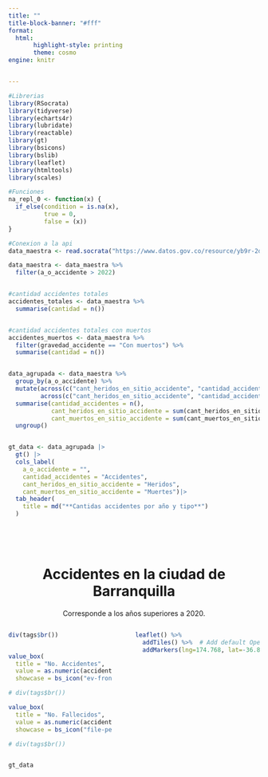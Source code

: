 ```yaml
---
title: ""
title-block-banner: "#fff"
format:
  html:
       highlight-style: printing 
       theme: cosmo
engine: knitr


---
```


```r

#Librerias
library(RSocrata)
library(tidyverse)
library(echarts4r)
library(lubridate)
library(reactable)
library(gt)
library(bsicons)
library(bslib)
library(leaflet)
library(htmltools)
library(scales)

#Funciones
na_repl_0 <- function(x) {
  if_else(condition = is.na(x), 
          true = 0, 
          false = (x))
}

#Conexion a la api
data_maestra <- read.socrata("https://www.datos.gov.co/resource/yb9r-2dsi.json") 

```

```r



data_maestra <- data_maestra %>% 
  filter(a_o_accidente > 2022)


#cantidad accidentes totales
accidentes_totales <- data_maestra %>% 
  summarise(cantidad = n())


#cantidad accidentes totales con muertos
accidentes_muertos <- data_maestra %>% 
  filter(gravedad_accidente == "Con muertos") %>% 
  summarise(cantidad = n())


data_agrupada <- data_maestra %>% 
  group_by(a_o_accidente) %>% 
  mutate(across(c("cant_heridos_en_sitio_accidente", "cantidad_accidentes", "cant_muertos_en_sitio_accidente"), as.integer),
         across(c("cant_heridos_en_sitio_accidente", "cantidad_accidentes", "cant_muertos_en_sitio_accidente"), na_repl_0)) %>% 
  summarise(cantidad_accidentes = n(),
            cant_heridos_en_sitio_accidente = sum(cant_heridos_en_sitio_accidente, na.rm = T),
            cant_muertos_en_sitio_accidente = sum(cant_muertos_en_sitio_accidente, na.rm = T)) %>% 
  ungroup()


gt_data <- data_agrupada |> 
  gt() |>
  cols_label(
    a_o_accidente = "",
    cantidad_accidentes = "Accidentes",
    cant_heridos_en_sitio_accidente = "Heridos",
    cant_muertos_en_sitio_accidente = "Muertes")|>
  tab_header(
    title = md("**Cantidas accidentes por año y tipo**")
  )



 

```

<center>
<h1 id="id_sub1" class="room">

Accidentes en la ciudad de Barranquilla </h1>

<p id="id_sub" class="room">
Corresponde a los años superiores a 2020.
</p>

</center>


:::::::::::::: {.columns}



::: {.column width="45%" }


```r

div(tags$br())


value_box(
  title = "No. Accidentes",
  value = as.numeric(accidentes_totales),
  showcase = bs_icon("ev-front-fill"))

# div(tags$br())

value_box(
  title = "No. Fallecidos",
  value = as.numeric(accidentes_muertos),
  showcase = bs_icon("file-person"))

# div(tags$br())



```


```r

gt_data


```


:::


::: {.column width="1%"}

:::


::: {.column width="54%"}
```r


leaflet() %>%
  addTiles() %>%  # Add default OpenStreetMap map tiles
  addMarkers(lng=174.768, lat=-36.852, popup="The birthplace of R")


```

:::


::::::::::::::